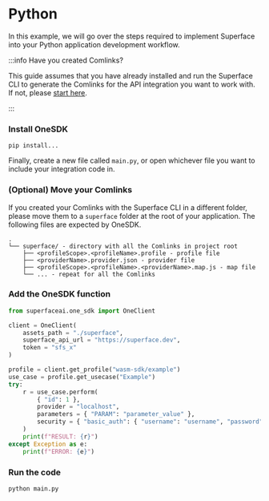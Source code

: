 # Python

In this example, we will go over the steps required to implement Superface into your Python application development workflow.

:::info Have you created Comlinks?

This guide assumes that you have already
installed and run the Superface CLI to generate the Comlinks for the API
integration you want to work with. If not, please [start
here](../introduction/quick-start.mdx).

:::

<div class="count-steps-h3">

### Install OneSDK

```shell
pip install...
```

Finally, create a new file called `main.py`, or open whichever file you want to include your integration code in.

### (Optional) Move your Comlinks

If you created your Comlinks with the Superface CLI in a different folder, please move them to a `superface` folder at the root of your application. The following files are expected by OneSDK.

```text
.
└── superface/ - directory with all the Comlinks in project root
    ├── <profileScope>.<profileName>.profile - profile file
    ├── <providerName>.provider.json - provider file
    ├── <profileScope>.<profileName>.<providerName>.map.js - map file
    └── ... - repeat for all the Comlinks
```

### Add the OneSDK function

```python title="main.py"
from superfaceai.one_sdk import OneClient

client = OneClient(
    assets_path = "./superface",
    superface_api_url = "https://superface.dev",
    token = "sfs_x"
)

profile = client.get_profile("wasm-sdk/example")
use_case = profile.get_usecase("Example")
try:
    r = use_case.perform(
        { "id": 1 },
        provider = "localhost",
        parameters = { "PARAM": "parameter_value" },
        security = { "basic_auth": { "username": "username", "password": "password" } }
    )
    print(f"RESULT: {r}")
except Exception as e:
    print(f"ERROR: {e}")
```

### Run the code

```shell
python main.py
```

</div>
